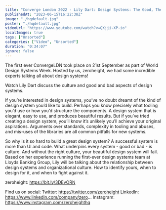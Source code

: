 ```yaml
---
title: "Converge London 2022 - Lily Dart: Design Systems: The Good, The Bad, The Culture"
publishedAt: "2023-06-15T16:22:38Z"
image: "./hqdefault.jpg"
poster: "./hqdefault.jpg"
videoUrl: "https://www.youtube.com/watch?v=QXjji-XP-io"
localImages: true
tags: ["Unsorted"]
categories: ["Video", "Unsorted"]
duration: "0:34:07"
ignore: false
---
```


The first ever ConvergeLDN took place on 21st September as part of World Design Systems Week. Hosted by us, zeroheight, we had some incredible experts talking all about design systems!

Watch Lily Dart discuss the culture and good and bad aspects of design systems.

If you’re interested in design systems, you’ve no doubt dreamt of the kind of design system you’d like to build. Perhaps you know precisely what tooling you’d use or how you’d structure the components. A design system that is elegant, easy to use, and produces beautiful results. But if you’ve tried creating a design system, you’ll know it’s unlikely you’ll achieve your original aspirations. Arguments over standards, complexity in tooling and abuses, and mis-uses of the libraries are all common pitfalls for new systems.

So why is it so hard to build a great design system? A successful system is more than UI and code. What underpins every system - good or bad - is culture. And without the right culture, your beautiful design system will fail. Based on her experience running the first-ever design systems team at Lloyds Banking Group, Lily will be talking about the relationship between design systems and organizational culture. How to identify yours, when to design for it, and when to fight against it.

zeroheight: https://bit.ly/3DEvORN

Find us on social:
Twitter: https://twitter.com/zeroheight
LinkedIn: https://www.linkedin.com/company/zero...
Instagram: https://www.instagram.com/zeroheighthq
